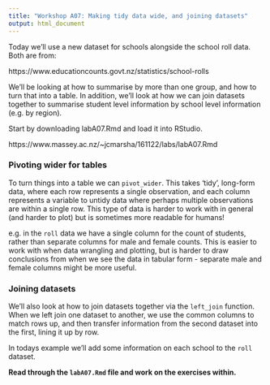```yaml
---
title: "Workshop A07: Making tidy data wide, and joining datasets"
output: html_document
---
```


Today we'll use a new dataset for schools alongside the school roll data. Both are from:

https://www.educationcounts.govt.nz/statistics/school-rolls

We'll be looking at how to summarise by more than one group, and how to turn that into a table. In addition, we'll look at how we can join datasets together to summarise student level information by school level information (e.g. by region).

Start by downloading labA07.Rmd and load it into RStudio.

https://www.massey.ac.nz/~jcmarsha/161122/labs/labA07.Rmd

### Pivoting wider for tables

To turn things into a table we can `pivot_wider`. This takes 'tidy', long-form data, where each row represents a single observation, and each column represents a variable to untidy data where perhaps multiple observations are within a single row. This type of data is harder to work with in general (and harder to plot) but is sometimes more readable for humans!

e.g. in the `roll` data we have a single column for the count of students, rather than separate columns for male and female counts. This is easier to work with when data wrangling and plotting, but is harder to draw conclusions from when we see the data in tabular form - separate male and female
columns might be more useful.

### Joining datasets

We'll also look at how to join datasets together via the `left_join` function. When we left join one dataset to another, we use the common columns to match rows up, and then transfer information from the second dataset into the first, lining it up by row.

In todays example we'll add some information on each school to the `roll` dataset.

**Read through the `labA07.Rmd` file and work on the exercises within.**
